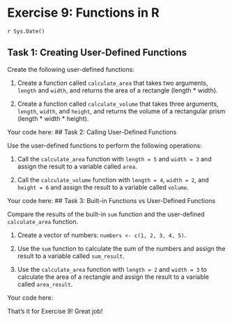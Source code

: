 # Exercise 9: Functions in R
`r Sys.Date()`


## Task 1: Creating User-Defined Functions

Create the following user-defined functions:

1. Create a function called `calculate_area` that takes two arguments,
   `length` and `width`, and returns the area of a rectangle (length *
   width).

2. Create a function called `calculate_volume` that takes three arguments,
   `length`, `width`, and `height`, and returns the volume of a rectangular
   prism (length * width * height).

Your code here:
## Task 2: Calling User-Defined Functions

Use the user-defined functions to perform the following operations:

1. Call the `calculate_area` function with `length = 5` and `width = 3` and
   assign the result to a variable called `area`.

2. Call the `calculate_volume` function with `length = 4`, `width = 2`, and
   `height = 6` and assign the result to a variable called `volume`.

Your code here:
## Task 3: Built-in Functions vs User-Defined Functions

Compare the results of the built-in `sum` function and the user-defined
`calculate_area` function.

1. Create a vector of numbers: `numbers <- c(1, 2, 3, 4, 5)`.

2. Use the `sum` function to calculate the sum of the numbers and assign the
   result to a variable called `sum_result`.

3. Use the `calculate_area` function with `length = 2` and `width = 3` to
   calculate the area of a rectangle and assign the result to a variable
   called `area_result`.

Your code here:

That's it for Exercise 9! Great job!
